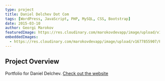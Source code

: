 ---
type: project
title: Daniel Delchev Dot Com 
tags: [WordPress, JavaScript, PHP, MySQL, CSS, Bootstrap]
date: 2015-03-10
author: Georgi Marokov
featuredImage: https://res.cloudinary.com/marokovdevapp/image/upload/v1677571803/Projects/ahrida.org/Screenshot_2023-02-28_100645_azqinz.jpg
embeddedImages:
  - https://res.cloudinary.com/marokovdevapp/image/upload/v1677855907/Projects/daniel-delchev.com/screencapture-daniel-delchev-1512904316548_jzwkgq.jpg
---

## Project Overview

Portfolio for Daniel Delchev. [Check out the website](https://daniel-delchev.com)

<GatsbyImage alt="The black page in app screenshot" image={props.embedded.image1} />
